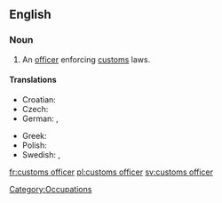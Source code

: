 ==English==
{{wikipedia}}

===Noun===
{{en-noun|sg=[[customs]] [[officer]]}}

# An [[officer]] enforcing [[customs]] laws.

====Translations====
{{trans-top|officer}}
* Croatian: {{t|hr|carinik|m|alt=cȁrinīk}}
* Czech: {{t-|cs|celník|m}}
* German: {{t+|de|Zöllner|m}}, {{t-|de|Zollbeamte|m|f}}
{{trans-mid}}
* Greek: {{t|el|τελωνειακός|m|tr=teloneiakos|sc=Grek}}
* Polish: {{t+|pl|celnik|m}}
* Swedish: {{t|sv|tullare|c}}, {{t|sv|tulltjänsteman|c}}
{{trans-bottom}}

[[Category:Occupations]]

[[fr:customs officer]]
[[pl:customs officer]]
[[sv:customs officer]]